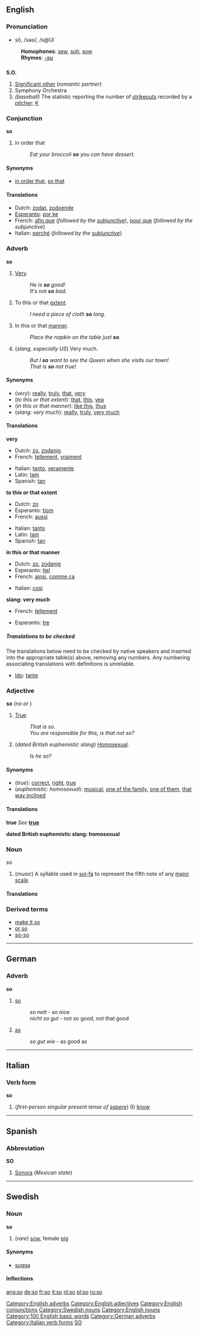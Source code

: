 ==English==

===Pronunciation===
*sō, /səʊ/, /s@U/
:'''Homophones''': [[sew]], [[soh]], [[sow]]
:'''Rhymes''': [[Rhymes:English:-əʊ|-əʊ]]

==={{abbreviation}}===
'''S.O.'''

# [[Significant other]] (''romantic partner'')
# Symphony Orchestra
# ''(baseball)'' The statistic reporting the number of [[strikeout]]s recorded by a [[pitcher]]; [[K]]

===Conjunction===
'''so'''

# in order that
#:''Eat your broccoli '''so''' you can have dessert.''

====Synonyms====
*[[in order that]], [[so that]]

====Translations====
*Dutch: [[zodat]], [[zodoende]]
*[[Esperanto]]: [[por ke]]
*French: [[afin que]] (''followed by the [[subjunctive]]''), [[pour que]] (''followed by the subjunctive'')
*Italian: [[perché]] (''followed by the [[subjunctive]]'')

===Adverb===
'''so'''

# [[very|Very]].
#:''He is '''so''' good!''
#:''It's not '''so''' bad.''
# To this or that [[extent]].
#:''I need a piece of cloth '''so''' long.''
# In this or that [[manner]].
#:''Place the napkin on the table just '''so'''.''
# (''slang, especially US'') Very much.
#:''But I '''so''' want to see the Queen when she visits our town!''
#:''That is '''so''' not true!''

====Synonyms====
*(''very''): [[really]], [[truly]], [[that]], [[very]]
*(''to this or that extent''): [[that]], [[this]], [[yea]]
*(''in this or that manner''): [[like this]], [[thus]]
*(''slang: very much''): [[really]], [[truly]], [[very much]]

====Translations====

'''very'''
{{top}}
*Dutch: [[zo]], [[zodanig]]
*French: [[tellement]], [[vraiment]]
{{mid}}
*Italian: [[tanto]], [[veramente]]
*Latin: [[tam]]
*Spanish: [[tan]]
{{bottom}}

'''to this or that extent'''
{{top}}
*Dutch: [[zo]]
*Esperanto:  [[tiom]]
*French: [[aussi]]
{{mid}}
*Italian: [[tanto]]
*Latin: [[tam]]
*Spanish: [[tan]]
{{bottom}}

'''in this or that manner'''
{{top}}
*Dutch: [[zo]], [[zodanig]]
*Esperanto: [[tiel]]
*French: [[ainsi]], [[comme ça]]
{{mid}}
*Italian: [[così]]
{{bottom}}

'''slang: very much'''
{{top}}
*French: [[tellement]]
{{mid}}
*Esperanto: [[tre]]
{{bottom}}

=====Translations to be checked=====
<!--Remove this section once all of the translations below have been moved into the tables above.-->
{{checktrans}}
The translations below need to be checked by native speakers and inserted into the appropriate table(s) above, removing any numbers.  Any numbering associating translations with definitions is unreliable.

*[[Ido]]: [[tante]]
[[Category:English adverbs]]

===Adjective===
'''so''' (''no {{compar}} or {{superl}}'')

# [[True]].
#:''That is so.''
#:''You are responsible for this, is that not so?''
# (''dated British euphemistic slang'') [[Homosexual]].
#:''Is he so?''

====Synonyms====
* (''true''): [[correct]], [[right]], [[true]]
* (''euphemistic: homosexual''): [[musical]], [[one of the family]], [[one of them]], [[that way inclined]]

====Translations====
'''true'''
''See'' '''[[true]]'''

'''dated British euphemistic slang: homosexual'''
{{top}}
{{mid}}
{{bottom}}

===Noun===
''so''

# (''music'') A syllable used in [[sol-fa]] to represent the fifth note of any [[major scale]].

====Translations====
{{top}}
{{mid}}
{{bottom}}

===Derived terms===
*[[make it so]]
*[[or so]]
*[[so-so]]

----
==German==
===Adverb===
'''so'''

#[[so]]
#:''so nett'' - so nice
#:''nicht so gut'' - not so good, not that good
#[[as]]
#:''so gut wie'' - as good as

----
==Italian==
===Verb form===
'''so'''

#(''first-person singular present tense of [[sapere]]'') (I) [[know]]


----
==Spanish==
===Abbreviation===
'''SO'''

#[[Sonora]] (''Mexican state'')

----
==Swedish==
===Noun===
'''so'''
#(''rare'') [[sow]], female [[pig]]

====Synonyms====
*[[sugga]]

====Inflections====
{{sv-noun|gender=Common|so|son|so|sorna|sos|sons|sos|sornas}}

[[Category:English adjectives]]
[[Category:English conjunctions]]
[[Category:Swedish nouns]]
[[Category:English nouns]]
[[Category:100 English basic words]]
[[Category:German adverbs]]
[[Category:Italian verb forms]]
[[Category:Baseball|SO]]

[[ang:so]]
[[de:so]]
[[fr:so]]
[[it:so]]
[[nl:so]]
[[pl:so]]
[[ru:so]]